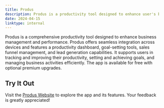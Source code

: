 ```yaml
---
title: Produs
description: Produs is a productivity tool designed to enhance user's business activity management and performance
date: 2024-04-15
linktype: internal
---
```


Produs is a comprehensive productivity tool designed to enhance business management and performance. Produs offers seamless integration across devices and features a productivity dashboard, goal-setting tools, sales funnel management, and lead generation capabilities. It supports users in tracking and improving their productivity, setting and achieving goals, and managing business activities efficiently. The app is available for free with optional premium upgrades.

## Try It Out

Visit the [Produs Website](https://produsboost.com/) to explore the app and its features. Your feedback is greatly appreciated!